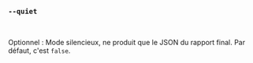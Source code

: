 ### `--quiet`

<br />

Optionnel : Mode silencieux, ne produit que le JSON du rapport final. Par défaut, c'est `false`.